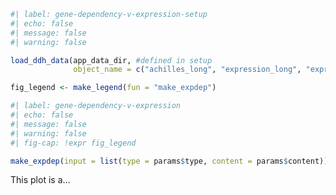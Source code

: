 ```r
#| label: gene-dependency-v-expression-setup
#| echo: false
#| message: false
#| warning: false

load_ddh_data(app_data_dir, #defined in setup
              object_name = c("achilles_long", "expression_long", "expression_names"))

fig_legend <- make_legend(fun = "make_expdep")
```

```r
#| label: gene-dependency-v-expression
#| echo: false
#| message: false
#| warning: false
#| fig-cap: !expr fig_legend

make_expdep(input = list(type = params$type, content = params$content))

```
This plot is a...